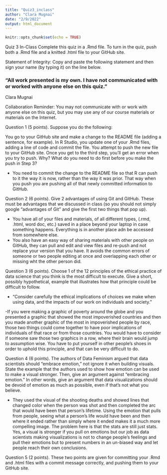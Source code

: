 ```yaml
---
title: "Quiz3_inclass"
author: "Clara Mugnai"
date: "2/9/2022"
output: html_document
---
```


```r
knitr::opts_chunk$set(echo = TRUE)
```
Quiz 3 In-Class
Complete this quiz in a .Rmd file. To turn in the quiz, push both a .Rmd file and a knitted .html file to your GitHub site.

Statement of Integrity: Copy and paste the following statement and then sign your name (by typing it) on the line below.

### “All work presented is my own. I have not communicated with or worked with anyone else on this quiz.”

Clara Mugnai

Collaboration Reminder: You may not communicate with or work with anyone else on this quiz, but you may use any of our course materials or materials on the Internet.



Question 1 (5 points). Suppose you do the following:

You go to your GitHub site and make a change to the README file (adding a sentence, for example).
In R Studio, you update one of your .Rmd files, adding a line of code and commit the file.
You attempt to push the new file to your GitHub site.
Once you get to the third step, you’ll get an error when you try to push. Why? What do you need to do first before you make the push in Step 3?

- You need to commit the change to the README file so that R can push to it the way it is now, rather than the way it was prior. That way when you push you are pushing all of that newly committed information to GitHub.

Question 2 (6 points). Give 2 advantages of using Git and GitHub. These must be advantages that we discussed in class (so you should not simply google “advantages of Git” and give the first two things that pop up).

- You have all of your files and materials, of all different types, (.rmd, .html, word doc, etc.) saved in a place beyond your laptop in case something happens. Everything is in another place adn be accessed from somewhere else. 
- You also have an easy way of sharing materials with other people on GitHub, they can pull and edit and view files and re-push and not replace your version that you have. It avoids the common errors of someone or two people editing at once and overlapping each other or missing wht the other person did. 

Question 3 (6 points). Choose 1 of the 12 principles of the ethical practice of data science that you think is the most difficult to execute. Give a short, possibly hypothetical, example that illustrates how that principle could be difficult to follow.

 - "Consider carefully the ethical implications of choices we make when using data, and the impacts of our work on individuals and society."
 
 -If you were making a graphic of poverty around the globe and you presented a graphic that showed the most impoverished countries and then you made another graphic of the most in impoverished people by race, those two things could come together to have poor implications of individuals of that race or from those countries. You would have to consider if someone saw those two graphics in a row, where their brain would jump to assumption wise. You have to put yourself in other people's shoes in order to uphold this principle, and that can be very difficult to do.

Question 4 (6 points). The authors of Data Feminism argued that data scientists should “embrace emotion,” not ignore it when building visuals. State the example that the authors used to show how emotion can be used to make a visual stronger. Then, give an argument against “embracing emotion.” In other words, give an argument that data visualizations should be devoid of emotion as much as possible, even if that’s not what you believe.

- They used the visual of the shooting deaths and showed lines that changed color when the person was shot and then completed the arc that would have been that person's lifetime. Using the emotion that pulls from people, seeing what a person's life would have been and then where it ended rather than simply where it ended makes it a much more compelling image. The problem here is that the stats are still just stats. Yes, a visual is stronger if you pull on emotions but our job as data scientists making visualizations is not to change people's feelings and pull their emotions but to present numbers in an un-biased way and let people reach their own conclusions. 

Question 5 (2 points). These two points are given for committing your .Rmd and .html files with a commit message correctly, and pushing them to your GitHub site.